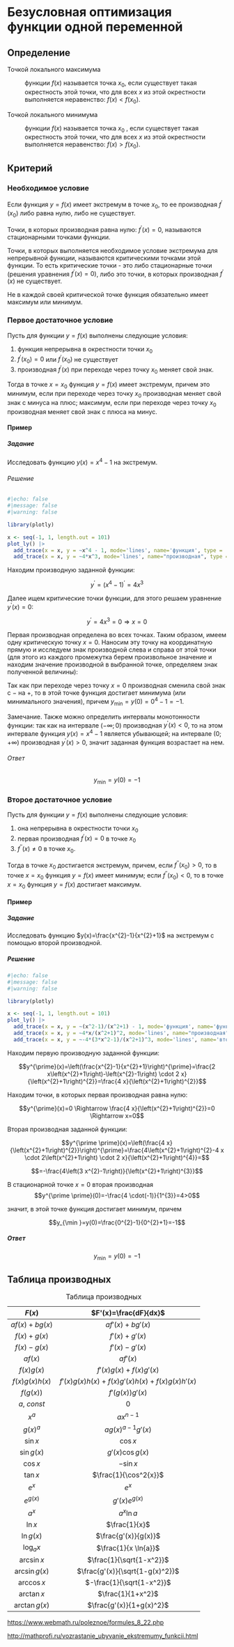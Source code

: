 # Безусловная оптимизация функции одной переменной {#sec-nonlinear-unconstrained-one}

## Определение

Точкой локального максимума

:   функции $f(x)$ называется точка $x_0$, если существует такая окрестность этой точки, что для всех $x$ из этой окрестности выполняется неравенство: $f(x) \lt f\left(x_{0}\right)$.

Точкой локального минимума

:   функции $f(x)$ называется точка $x_0$ , если существует такая окрестность этой точки, что для всех $x$ из этой окрестности выполняется неравенство: $f(x) \gt f\left(x_{0}\right)$.

## Критерий

### Необходимое условие

Если функция $y=f(x)$ имеет экстремум в точке $x_{0}$, то ее производная $f^{\prime}\left(x_{0}\right)$ либо равна нулю, либо не существует.

Точки, в которых производная равна нулю: $f^{\prime}(x)=0$, называются стационарными точками функции.

Точки, в которых выполняется необходимое условие экстремума для непрерывной функции, называются критическими точками этой функции. То есть критические точки - это либо стационарные точки (решения уравнения $f^{\prime}(x)=0$), либо это точки, в которых производная $f^{\prime}(x)$ не существует.

::: callout-note
Не в каждой своей критической точке функция обязательно имеет максимум или минимум.
:::

### Первое достаточное условие

Пусть для функции $y=f(x)$ выполнены следующие условия:

1.  функция непрерывна в окрестности точки $x_{0}$
2.  $f^{\prime}\left(x_{0}\right)=0$ или $f^{\prime}\left(x_{0}\right)$ не существует
3.  производная $f^{\prime}(x)$ при переходе через точку $x_{0}$ меняет свой знак.

Тогда в точке $x=x_{0}$ функция $y=f(x)$ имеет экстремум, причем это минимум, если при переходе через точку $x_{0}$ производная меняет свой знак с минуса на плюс; максимум, если при переходе через точку $x_{0}$ производная меняет свой знак с плюса на минус.

#### Пример

##### Задание

Исследовать функцию $y(x)=x^{4}-1$ на экстремум.

###### Решение

```r
#|echo: false
#|message: false
#|warning: false

library(plotly)

x <- seq(-1, 1, length.out = 101)
plot_ly() |> 
  add_trace(x = x, y = ~x^4 - 1, mode='lines', name='функция', type = 'scatter') |>
  add_trace(x = x, y = ~4*x^3, mode='lines', name="производная", type = 'scatter')
```

Находим производную заданной функции:

$$y^{\prime}=\left(x^{4}-1\right)^{\prime}=4 x^{3}$$

Далее ищем критические точки функции, для этого решаем уравнение $y^{\prime}(x)=0$:

$$y^{\prime}=4 x^{3}=0 \Rightarrow x=0$$

Первая производная определена во всех точках. Таким образом, имеем одну критическую точку $x=0$. Наносим эту точку на координатную прямую и исследуем знак производной слева и справа от этой точки (для этого из каждого промежутка берем произвольное значение и находим значение производной в выбранной точке, определяем знак полученной величины):

Так как при переходе через точку $x=0$ производная сменила свой знак с $-$ на $+$, то в этой точке функция достигает минимума (или минимального значения), причем $y_{\min }=y(0)=0^{4}-1=-1$.

Замечание. Также можно определить интервалы монотонности функции: так как на интервале $(-\infty ; 0)$ производная $y^{\prime}(x) \lt 0$, то на этом интервале функция $y(x)=x^{4}-1$ является убывающей; на интервале $(0 ;+\infty)$ производная $y^{\prime}(x)>0$, значит заданная функция возрастает на нем.

###### Ответ

$$y_{\min }=y(0)=-1$$

### Второе достаточное условие

Пусть для функции $y=f(x)$ выполнены следующие условия:

1.  она непрерывна в окрестности точки $x_{0}$
2.  первая производная $f^{\prime}(x)=0$ в точке $x_{0}$
3.  $f^{\prime \prime}(x) \neq 0$ в точке $x_{0}$.

Тогда в точке $x_{0}$ достигается экстремум, причем, если $f^{\prime \prime}\left(x_{0}\right)>0$, то в точке $x=x_{0}$ функция $y=f(x)$ имеет минимум; если $f^{\prime \prime}\left(x_{0}\right) \lt 0$, то в точке $x=x_{0}$ функция $y=f(x)$ достигает максимум.

#### Пример

##### Задание

Исследовать функцию $y(x)=\frac{x^{2}-1}{x^{2}+1}$ на экстремум с помощью второй производной.

##### Решение

```r
#|echo: false
#|message: false
#|warning: false

library(plotly)

x <- seq(-1, 1, length.out = 101)
plot_ly() |> 
  add_trace(x = x, y = ~(x^2-1)/(x^2+1) - 1, mode='функция', name='функция', type = 'scatter') |>
  add_trace(x = x, y = ~4*x/(x^2+1)^2, mode='lines', name="производная", type = 'scatter') |>
  add_trace(x = x, y = ~-4*(3*x^2-1)/(x^2+1)^3, mode='lines', name='вторая производная', type = 'scatter')
```

Находим первую производную заданной функции:

$$y^{\prime}(x)=\left(\frac{x^{2}-1}{x^{2}+1}\right)^{\prime}=\frac{2 x\left(x^{2}+1\right)-\left(x^{2}-1\right) \cdot 2 x}{\left(x^{2}+1\right)^{2}}=\frac{4 x}{\left(x^{2}+1\right)^{2}}$$

Находим точки, в которых первая производная равна нулю:

$$y^{\prime}(x)=0 \Rightarrow \frac{4 x}{\left(x^{2}+1\right)^{2}}=0 \Rightarrow x=0$$

Вторая производная заданной функции:

$$y^{\prime \prime}(x)=\left(\frac{4 x}{\left(x^{2}+1\right)^{2}}\right)^{\prime}=\frac{4\left(x^{2}+1\right)^{2}-4 x \cdot 2\left(x^{2}+1\right) \cdot 2 x}{\left(x^{2}+1\right)^{4}}=$$

$$=-\frac{4\left(3 x^{2}-1\right)}{\left(x^{2}+1\right)^{3}}$$

В стационарной точке $x=0$ вторая производная $$y^{\prime \prime}(0)=-\frac{4 \cdot(-1)}{1^{3}}=4>0$$

значит, в этой точке функция достигает минимум, причем

$$y_{\min }=y(0)=\frac{0^{2}-1}{0^{2}+1}=-1$$

##### Ответ

$$y_{\min }=y(0)=-1$$

## Таблица производных

|      $F(x)$      |             $F'(x)=\frac{dF}{dx}$              |
|:----------------:|:----------------------------------------------:|
| $a f(x)+b g(x)$  |               $a f'(x)+b g'(x)$                |
|   $f(x)+g(x)$    |                 $f'(x)+g'(x)$                  |
|   $f(x)-g(x)$    |                 $f'(x)-g'(x)$                  |
|     $a f(x)$     |                   $a f'(x)$                    |
|   $f(x) g(x)$    |           $f'(x) g(x) + f(x) g'(x)$            |
| $f(x) g(x) h(x)$ | $f'(x)g(x)h(x)+ f(x)g'(x)h(x) + f(x)g(x)h'(x)$ |
|    $f(g(x))$     |                $f'(g(x)) g'(x)$                |
|   $a,\ const$    |                      $0$                       |
|      $x^a$       |                  $a x^{n-1}$                   |
|     $g(x)^a$     |               $ag(x)^{a-1}g'(x)$               |
|    $\sin{x}$     |                   $\cos{x}$                    |
|   $\sin{g(x)}$   |               $g'(x) \cos{g(x)}$               |
|    $\cos{x}$     |                   $-\sin{x}$                   |
|    $\tan{x}$     |             $\frac{1}{\cos^2{x}}$              |
|      $e^x$       |                     $e^x$                      |
|    $e^{g(x)}$    |                $g'(x) e^{g(x)}$                |
|      $a^x$       |                  $a^x \ln{a}$                  |
|     $\ln{x}$     |                 $\frac{1}{x}$                  |
|   $\ln{g(x)}$    |              $\frac{g'(x)}{g(x)}$              |
|   $\log_a{x}$    |              $\frac{1}{x \ln{a}}$              |
|   $\arcsin{x}$   |            $\frac{1}{\sqrt{1-x^2}}$            |
| $\arcsin{g(x)}$  |        $\frac{g'(x)}{\sqrt{1-g(x)^2}}$         |
|   $\arccos{x}$   |           $-\frac{1}{\sqrt{1-x^2}}$            |
|   $\arctan{x}$   |               $\frac{1}{1+x^2}$                |
| $\arctan{g(x)}$  |            $\frac{g'(x)}{1+g(x)^2}$            |

: Таблица производных

<https://www.webmath.ru/poleznoe/formules_8_22.php>

<http://mathprofi.ru/vozrastanie_ubyvanie_ekstremumy_funkcii.html>
